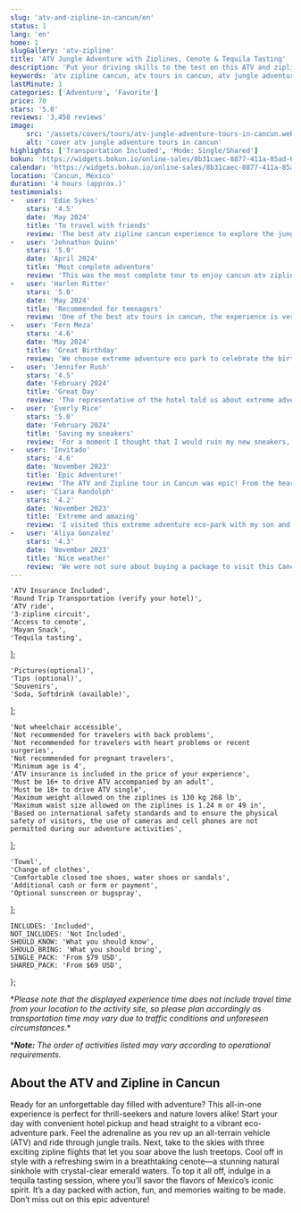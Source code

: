 ```yaml
---
slug: 'atv-and-zipline-in-cancun/en'
status: 1
lang: 'en'
home: 1
slugGallery: 'atv-zipline'
title: 'ATV Jungle Adventure with Ziplines, Cenote & Tequila Tasting'
description: 'Put your driving skills to the test on this ATV and zipline in Cancun and swim in a beautiful cenote. The real Extreme Adventure.'
keywords: 'atv zipline cancun, atv tours in cancun, atv jungle adventure tours in cancun, atv zipline cenote, atv cancun, atv cancun jungle, atv cancun cenote, atv cancun zipline, atv cancun tequila tasting, atv cancun extreme adventure'
lastMinute: 1
categories: ['Adventure', 'Favorite']
price: 70
stars: '5.0'
reviews: '3,458 reviews'
image:
    src: '/assets/covers/tours/atv-jungle-adventure-tours-in-cancun.webp'
    alt: 'cover atv jungle adventure tours in cancun'
highlights: ['Transportation Included', 'Mode: Single/Shared']
bokun: 'https://widgets.bokun.io/online-sales/8b31caec-8877-411a-85ad-682828170619/experience/670336?partialView=1'
calendar: 'https://widgets.bokun.io/online-sales/8b31caec-8877-411a-85ad-682828170619/experience-calendar/670336'
location: 'Cancun, México'
duration: '4 hours (approx.)'
testimonials:
-   user: 'Edie Sykes'
    stars: '4.5'
    date: 'May 2024'
    title: 'To travel with friends'
    review: 'The best atv zipline cancun experience to explore the jungle, the nature and get to know the local culture. Especially if you travel with friends.'
-   user: 'Johnathon Quinn'
    stars: '5.0'
    date: 'April 2024'
    title: 'Most complete adventure'
    review: 'This was the most complete tour to enjoy cancun atv zipline cenote in a single day, as if that were not enough, the transfer to the park was included, they went for us and took us back to our hotel, little bit delay but they arrived.'
-   user: 'Harlen Ritter'
    stars: '5.0'
    date: 'May 2024'
    title: 'Recommended for teenagers'
    review: 'One of the best atv tours in cancun, the experience is very different and very complete, you will understand the local culture and traditions, you’ll taste traditional foods and my teenage children loved the zip line tour.'
-   user: 'Fern Meza'
    stars: '4.6'
    date: 'May 2024'
    title: 'Great Birthday'
    review: 'We choose extreme adventure eco park to celebrate the birthday of my wife and this was the best decision we made during our vacation. They picked us up at our hotel, the driver was really funny and very careful while driving even made some jokes during the travel. The staff is very professional and takes really good care of you. Thank you!'
-   user: 'Jennifer Rush'
    stars: '4.5'
    date: 'February 2024'
    title: 'Great Day'
    review: 'The representative of the hotel told us about extreme adventure eco park and suggested it was a good option for a half day tour in Cancun. He was absolutely right! The tour is about 4 hrs plus the transportation time from our hotel, which it wasnt far as we thought. We did muddy ATV’s, Fly on the zip lines and swam on the beautiufl cenote. Our guide Aldo was incredible and make us feel very special and laughing all the time. If you visit make sure you ask for him. Thank you for a great day!'
-   user: 'Everly Rice'
    stars: '5.0'
    date: 'February 2024'
    title: 'Saving my sneakers'
    review: 'For a moment I thought that I would ruin my new sneakers, since the tulum atv route will be muddy, however, they made the comment to prevent me, so I could buy other cheap water shoes so that I would not dirty my tennis shoes. Thank you very much to the very attentive and always friendly guides.'
-   user: 'Invitado'
    stars: '4.6'
    date: 'November 2023'
    title: 'Epic Adventure!'
    review: 'The ATV and Zipline tour in Cancun was epic! From the heart-pounding ATV ride through the jungle to the exhilarating ziplines and refreshing cenote dip, it was adrenaline-packed perfection.'
-   user: 'Ciara Randolph'
    stars: '4.2'
    date: 'November 2023'
    title: 'Extreme and amazing'
    review: 'I visited this extreme adventure eco-park with my son and husband and it is really something amazing! If you are looking for an extreme experience this is a must-do on your vacation in Cancun. All the staff made us feel at home and provided great service! thank you and will for sure be a back.'
-   user: 'Aliya Gonzalez'
    stars: '4.3'
    date: 'November 2023'
    title: 'Nice weather'
    review: 'We were not sure about buying a package to visit this Cancun eco-park, since i am afraid of the heights and dont like bugs, but i sincerily say it was a good choice! The weather was incredible and allow us to swim in a beautiful cenote, zipline, and do the ATVs which i loved since it was my first time riding an atv. The guide made sure i was safe all the time and made us laugh alot. I will for sure be back on my next visit to cancun.'
---
```



    'ATV Insurance Included',
    'Round Trip Transportation (verify your hotel)',
    'ATV ride',
    '3-zipline circuit',
    'Access to cenote',
    'Mayan Snack',
    'Tequila tasting',
];

    'Pictures(optional)',
    'Tips (optional)',
    'Souvenirs',
    'Soda, Softdrink (available)',
];

    'Not wheelchair accessible',
    'Not recommended for travelers with back problems',
    'Not recommended for travelers with heart problems or recent surgeries',
    'Not recommended for pregnant travelers',
    'Minimum age is 4',
    'ATV insurance is included in the price of your experience',
    'Must be 16+ to drive ATV accompanied by an adult',
    'Must be 18+ to drive ATV single',
    'Maximum weight allowed on the ziplines is 130 kg 268 lb',
    'Maximum waist size allowed on the ziplines is 1.24 m or 49 in',
    'Based on international safety standards and to ensure the physical safety of visitors, the use of cameras and cell phones are not permitted during our adventure activities',
];

    'Towel',
    'Change of clothes',
    'Comfortable closed toe shoes, water shoes or sandals',
    'Additional cash or form or payment',
    'Optional sunscreen or bugspray',
];

    INCLUDES: 'Included',
    NOT_INCLUDES: 'Not Included',
    SHOULD_KNOW: 'What you should know',
    SHOULD_BRING: 'What you should bring',
    SINGLE_PACK: 'From $79 USD',
    SHARED_PACK: 'From $69 USD',
};

<Inclusions 
    includes={included} 
    notIncludes={notIncluded}
    i18n={i18n}
/>

<p class="text-sm my-4">*<em>Please note that the displayed experience time does not include travel time from your location to the activity site, so please plan accordingly as transportation time may vary due to traffic conditions and unforeseen circumstances.</em>*</p>

<p class="text-sm mb-4">*<em><strong>Note:</strong> The order of activities listed may vary according to operational requirements.</em></p>

<h2 class="text-xl md:text-3xl font-bold text-orange-600 mt-10 mb-4">About the ATV and Zipline in Cancun</h2>

<p class="text-base md:text-lg mb-4"> Ready for an unforgettable day filled with adventure? This all-in-one experience is perfect for thrill-seekers and nature lovers alike! Start your day with convenient hotel pickup and head straight to a vibrant eco-adventure park. Feel the adrenaline as you rev up an all-terrain vehicle (ATV) and ride through jungle trails. Next, take to the skies with three exciting zipline flights that let you soar above the lush treetops. Cool off in style with a refreshing swim in a breathtaking cenote—a stunning natural sinkhole with crystal-clear emerald waters. To top it all off, indulge in a tequila tasting session, where you’ll savor the flavors of Mexico’s iconic spirit. It’s a day packed with action, fun, and memories waiting to be made. Don’t miss out on this epic adventure!</p>

<AtvModePackage i18n={i18n} />

<WhatYouShould 
    shouldKnow={shouldKnow} 
    shouldBring={shouldBring}
    i18n={i18n}
/>